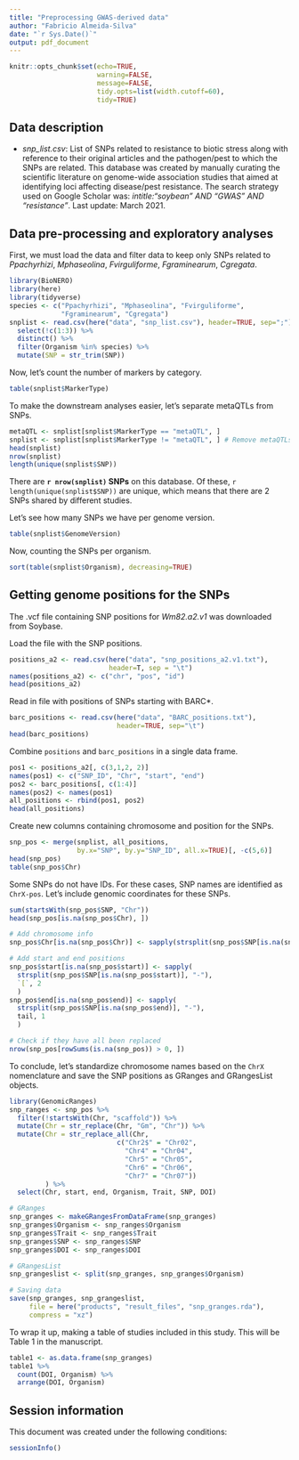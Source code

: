 ```yaml
---
title: "Preprocessing GWAS-derived data"
author: "Fabricio Almeida-Silva"
date: "`r Sys.Date()`"
output: pdf_document
---
```


```r
knitr::opts_chunk$set(echo=TRUE,
                      warning=FALSE, 
                      message=FALSE,
                      tidy.opts=list(width.cutoff=60),
                      tidy=TRUE)
```

## Data description

- _snp_list.csv_: List of SNPs related to resistance to biotic stress along with reference to their original articles and the pathogen/pest to which the SNPs are related. This database was created by manually curating the scientific literature on genome-wide association studies that aimed at identifying loci affecting disease/pest resistance. The search strategy used on Google Scholar was: _intitle:"soybean" AND "GWAS" AND "resistance"_. Last update: March 2021.

## Data pre-processing and exploratory analyses

First, we must load the data and filter data to keep only SNPs related to *Ppachyrhizi*, *Mphaseolina*, *Fvirguliforme*, *Fgraminearum*, *Cgregata*.
```r
library(BioNERO)
library(here)
library(tidyverse)
species <- c("Ppachyrhizi", "Mphaseolina", "Fvirguliforme", 
             "Fgraminearum", "Cgregata")
snplist <- read.csv(here("data", "snp_list.csv"), header=TRUE, sep=";") %>%
  select(!c(1:3)) %>%
  distinct() %>%
  filter(Organism %in% species) %>%
  mutate(SNP = str_trim(SNP))
```

Now, let's count the number of markers by category.

```r
table(snplist$MarkerType)
```

To make the downstream analyses easier, let's separate metaQTLs from SNPs.

```r
metaQTL <- snplist[snplist$MarkerType == "metaQTL", ]
snplist <- snplist[snplist$MarkerType != "metaQTL", ] # Remove metaQTLs
head(snplist)
nrow(snplist)
length(unique(snplist$SNP))
```
There are **`r nrow(snplist)` SNPs** on this database. Of these, `r length(unique(snplist$SNP))` are unique, which means that there are 2 SNPs shared by different studies.

Let's see how many SNPs we have per genome version.

```r
table(snplist$GenomeVersion)
```

Now, counting the SNPs per organism.

```r
sort(table(snplist$Organism), decreasing=TRUE)
```

## Getting genome positions for the SNPs

The .vcf file containing SNP positions for *Wm82.a2.v1* was downloaded from Soybase.

Load the file with the SNP positions.

```r
positions_a2 <- read.csv(here("data", "snp_positions_a2.v1.txt"), 
                         header=T, sep = "\t")
names(positions_a2) <- c("chr", "pos", "id")
head(positions_a2)
```
Read in file with positions of SNPs starting with BARC*.

```r
barc_positions <- read.csv(here("data", "BARC_positions.txt"), 
                           header=TRUE, sep="\t")
head(barc_positions)
```

Combine `positions` and `barc_positions` in a single data frame. 

```r
pos1 <- positions_a2[, c(3,1,2, 2)]
names(pos1) <- c("SNP_ID", "Chr", "start", "end")
pos2 <- barc_positions[, c(1:4)]
names(pos2) <- names(pos1)
all_positions <- rbind(pos1, pos2)
head(all_positions)
```

Create new columns containing chromosome and position for the SNPs.

```r
snp_pos <- merge(snplist, all_positions, 
                 by.x="SNP", by.y="SNP_ID", all.x=TRUE)[, -c(5,6)]
head(snp_pos)
table(snp_pos$Chr)
```

Some SNPs do not have IDs. For these cases, SNP names are identified as `ChrX-pos`. Let's include genomic coordinates for these SNPs.

```r
sum(startsWith(snp_pos$SNP, "Chr"))
head(snp_pos[is.na(snp_pos$Chr), ])

# Add chromosome info
snp_pos$Chr[is.na(snp_pos$Chr)] <- sapply(strsplit(snp_pos$SNP[is.na(snp_pos$Chr)], "-"), `[`, 1)

# Add start and end positions
snp_pos$start[is.na(snp_pos$start)] <- sapply(
  strsplit(snp_pos$SNP[is.na(snp_pos$start)], "-"),
  `[`, 2
  ) 
snp_pos$end[is.na(snp_pos$end)] <- sapply(
  strsplit(snp_pos$SNP[is.na(snp_pos$end)], "-"), 
  tail, 1
  ) 

# Check if they have all been replaced
nrow(snp_pos[rowSums(is.na(snp_pos)) > 0, ])
```

To conclude, let's standardize chromosome names based on the `ChrX` nomenclature and save the SNP positions as GRanges and GRangesList objects.

```r
library(GenomicRanges)
snp_ranges <- snp_pos %>%
  filter(!startsWith(Chr, "scaffold")) %>%
  mutate(Chr = str_replace(Chr, "Gm", "Chr")) %>%
  mutate(Chr = str_replace_all(Chr, 
                           c("Chr2$" = "Chr02", 
                             "Chr4" = "Chr04", 
                             "Chr5" = "Chr05", 
                             "Chr6" = "Chr06", 
                             "Chr7" = "Chr07"))
         ) %>%
  select(Chr, start, end, Organism, Trait, SNP, DOI)

# GRanges
snp_granges <- makeGRangesFromDataFrame(snp_granges)
snp_granges$Organism <- snp_ranges$Organism
snp_granges$Trait <- snp_ranges$Trait
snp_granges$SNP <- snp_ranges$SNP
snp_granges$DOI <- snp_ranges$DOI

# GRangesList
snp_grangeslist <- split(snp_granges, snp_granges$Organism)

# Saving data
save(snp_granges, snp_grangeslist, 
     file = here("products", "result_files", "snp_granges.rda"),
     compress = "xz")
```

To wrap it up, making a table of studies included in this study. This will be Table 1 in the manuscript.

```r
table1 <- as.data.frame(snp_granges)
table1 %>%
  count(DOI, Organism) %>%
  arrange(DOI, Organism)
```

## Session information

This document was created under the following conditions:

```r
sessionInfo()
```